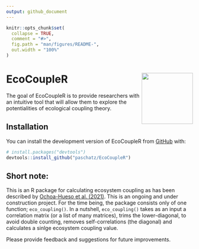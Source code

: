 ```yaml
---
output: github_document
---
```


<!-- README.md is generated from README.Rmd. Please edit that file -->

```r
knitr::opts_chunk$set(
  collapse = TRUE,
  comment = "#>",
  fig.path = "man/figures/README-",
  out.width = "100%"
)
```

# EcoCoupleR <a><img src="sticker/ecocoupler_logo.png" align="right" height="138" /></a>

<!-- badges: start -->
<!-- badges: end -->

The goal of EcoCoupleR is to provide researchers with an intuitive tool that will allow them to explore the potentialities of ecological coupling theory.

## Installation

You can install the development version of EcoCoupleR from [GitHub](https://github.com/) with:

``` r
# install.packages("devtools")
devtools::install_github("paschatz/EcoCoupleR")
```

## Short note:

This is an R package for calculating ecosystem coupling as has been described by [Ochoa-Hueso et al. (2021)](https://www.sciencedirect.com/science/article/pii/S2590332221003535?via%3Dihub). This is an ongoing and under construction project. 
For the time being, the package consists only of one function; ```eco_coupling()```. In a nutshell, ```eco_coupling()``` takes as an input 
a correlation matrix (or a list of many matrices), trims the lower-diagonal, to avoid double counting, removes self-correlations (the diagonal) and calculates a sinlge ecosystem coupling value.

Please provide feedback and suggestions for future improvements.
